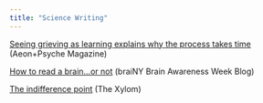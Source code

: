 ```yaml
---
title: "Science Writing"
---
```


[Seeing grieving as learning explains why the process takes time](https://psyche.co/ideas/seeing-grieving-as-learning-explains-why-the-process-takes-time) (Aeon+Psyche Magazine)

[How to read a brain...or not](https://www.comebebrainy.com/blog/2022/3/23/how-to-read-a-brain-or-not) (braiNY Brain Awareness Week Blog)

[The indifference point](https://www.thexylom.com/post/the-indifference-point) (The Xylom)

<div class="flourish-embed" data-src="story/1073586" data-width="30%"><script src="https://public.flourish.studio/resources/embed.js"></script></div>